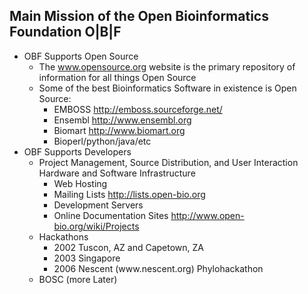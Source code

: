 ==Main Mission of the Open Bioinformatics Foundation O|B|F==

* OBF Supports Open Source
**The [[www.opensource.org]] website is the primary repository of information for all things Open Source
**Some of the best Bioinformatics Software in existence is Open Source:
*** EMBOSS http://emboss.sourceforge.net/
*** Ensembl http://www.ensembl.org
*** Biomart http://www.biomart.org
*** Bioperl/python/java/etc
* OBF Supports Developers
** Project Management, Source Distribution, and User Interaction Hardware and Software Infrastructure
*** Web Hosting
*** Mailing Lists http://lists.open-bio.org
*** Development Servers
*** Online Documentation Sites http://www.open-bio.org/wiki/Projects
** Hackathons
*** 2002 Tuscon, AZ and Capetown, ZA
*** 2003 Singapore
*** 2006 Nescent (www.nescent.org) Phylohackathon
** BOSC (more Later)